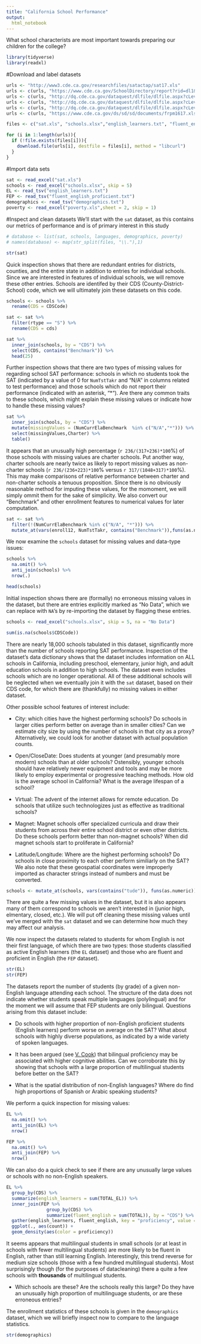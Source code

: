 ```yaml
---
title: "California School Performance"
output:
  html_notebook
---
```


What school characterists are most important towards preparing our children for the college?

```r
library(tidyverse)
library(readxl)
```

#Download and label datasets
```r
urls <- "http://www3.cde.ca.gov/researchfiles/satactap/sat17.xls"
urls <- c(urls, "https://www.cde.ca.gov/SchoolDirectory/report?rid=dl1&tp=xlsx&ict=Y")
urls <- c(urls, "http://dq.cde.ca.gov/dataquest/dlfile/dlfile.aspx?cLevel=School&cYear=2016-17&cCat=EL&cPage=fileselsch")
urls <- c(urls, "http://dq.cde.ca.gov/dataquest/dlfile/dlfile.aspx?cLevel=School&cYear=2016-17&cCat=FEP&cPage=filesfepsch")
urls <- c(urls, "http://dq.cde.ca.gov/dataquest/dlfile/dlfile.aspx?cLevel=School&cYear=2016-17&cCat=Enrollment&cPage=filesenr.asp")
urls <- c(urls, "https://www.cde.ca.gov/ds/sd/sd/documents/frpm1617.xls")

files <- c("sat.xls", "schools.xlsx","english_learners.txt", "fluent_english_proficient.txt", "demographics.txt", "poverty.xls")

for (i in 1:length(urls)){
  if (!file.exists(files[i])){
    download.file(urls[i], destfile = files[i], method = "libcurl")
  }
}
```

#Import data sets
```r
sat <- read_excel("sat.xls")
schools <- read_excel("schools.xlsx", skip = 5)
EL <- read_tsv("english_learners.txt")
FEP <- read_tsv("fluent_english_proficient.txt")
demographics <- read_tsv("demographics.txt")
poverty <- read_excel("poverty.xls",sheet = 2, skip = 1)
```

#Inspect and clean datasets
We'll start with the `sat` dataset, as this contains our metrics of performance and is of primary interest in this study
```r
# database <- list(sat, schools, languages, demographics, poverty)
# names(database) <- map(str_split(files, "\\."),1)

str(sat)
```

Quick inspection shows that there are redundant entries for districts, counties, and the entire state in addition to entries for individual schools. Since we are interested in features of individual schools, we will remove these other entries. Schools are identifed by their CDS (County-District-School) code, which we will ultimately join these datasets on this code. 
```r
schools <- schools %>% 
  rename(CDS = CDSCode)

sat <- sat %>% 
  filter(rtype == "S") %>% 
  rename(CDS = cds)

sat %>%   
  inner_join(schools, by = "CDS") %>% 
  select(CDS, contains("Benchmark")) %>% 
  head(25)
```

Further inspection shows that there are two types of missing values for regarding school SAT performance: schools in which no students took the SAT (indicated by a value of 0 for `NumTstTakr` and "N/A" in columns related to test performance) and those schools which do not report their performance (indicated with an asterisk, "*"). Are there any common traits to these schools, which might explain these missing values or indicate how to handle these missing values?
```r
sat %>% 
  inner_join(schools, by = "CDS") %>% 
  mutate(missingValues = (NumCurrElaBenchmark  %in% c("N/A","*"))) %>%
  select(missingValues,Charter) %>% 
  table()
```
It appears that an unusually high percentage (`r 236/(317+236)*100`%) of those schools with missing values are charter schools. Put another way, charter schools are nearly twice as likely to report missing values as non-charter schools (`r 236/(236+223)*100`% versus `r 317/(1048+317)*100`%). This may make comparisons of relative performance between charter and non-charter schools a tenuous proposition. Since there is no obviously reasonable method for imputing these values, for the momoment, we will simply ommit them for the sake of simplicity. We also convert our "Benchmark" and other enrollment features to numerical values for later computation.

```r
sat <- sat %>% 
  filter(!(NumCurrElaBenchmark %in% c("N/A", "*"))) %>% 
  mutate_at(vars(enroll12, NumTstTakr, contains("Benchmark")),funs(as.numeric))
```

We now examine the `schools` dataset for missing values and data-type issues:
```r
schools %>% 
  na.omit() %>% 
  anti_join(schools) %>% 
  nrow(.)

head(schools)
```
Initial inspection shows there are (formally) no erroneous missing values in the dataset, but there are entries explicitly marked as "No Data", which we can replace with `NA`'s by re-importing the dataset by flagging these entries.

```r
schools <- read_excel("schools.xlsx", skip = 5, na = "No Data")
```

```r
sum(is.na(schools$CDSCode))
```

There are nearly 18,000 schools tabulated in this dataset, significantly more than the number of schools reporting SAT performance. Inspection of the dataset's data dictionary shows that the dataset includes information on ALL schools in California, including preschool, elementary, junior high, and adult education schools in addition to high schools. The dataset even includes schools which are no longer operational. All of these additional schools will be neglected when we eventually join it with the `sat` dataset, based on their CDS code, for which there are (thankfully) no missing values in either dataset.

Other possible school features of interest include:

* City: which cities have the highest performing schools? Do schools in larger cities perform better on average than in smaller cities? Can we estimate city size by using the number of schools in that city as a proxy? Alternatively, we could look for another dataset with actual population counts.

* Open/CloseDate: Does students at younger (and presumably more modern) schools than at older schools? Ostensibly, younger schools should have relatively newer equipment and tools and may be more likely to employ experimental or progressive teaching methods. How old is the average school in California? What is the average lifespan of a school? 

* Virtual: The advent of the internet allows for remote education. Do schools that utilize such technologizes just as effective as traditional schools?

* Magnet: Magnet schools offer specialized curricula and draw their students from across their entire school district or even other districts. Do these schools perform better than non-magnet schools? When did magnet schools start to proliferate in California?

* Latitude/Longitude: Where are the highest performing schools? Do schools in close proximity to each other perform similiarly on the SAT? We also note that these geospatial coordinates were improperly imported as character strings instead of numbers and must be converted.

```r
schools <- mutate_at(schools, vars(contains("tude")), funs(as.numeric))
```
There are quite a few missing values in the dataset, but it is also appears many of them correspond to schools we aren't interested in (junior high, elmentary, closed, etc.). We will put off cleaning these missing values until we've merged with the `sat` dataset and we can determine how much they may affect our analysis.

We now inspect the datasets related to students for whom English is not their first language, of which there are two types: those students classified as active English learners (the `EL` dataset) and those who are fluent and proficient in English (the `FEP` dataset).
```r
str(EL)
str(FEP)
```
The datasets report the number of students (by grade) of a given non-English language attending each school. The structure of the data does not indicate whether students speak multiple languages (polylingual) and for the moment we will assume that FEP students are only bilingual. Questions arising from this dataset include:

* Do schools with higher proportion of non-English proficient students (English learners) perform worse on average on the SAT? What about schools with highly diverse populations, as indicated by a wide variety of spoken languages.

* It has been argued (see [V. Cook](http://www.viviancook.uk/Writings/Papers/BilTUT.htm)) that bilingual proficiency may be associated with higher cognitive abilities. Can we corroborate this by showing that schools with a large proportion of multilingual students before better on the SAT?

* What is the spatial distribution of non-English languages? Where do find high proportions of Spanish or Arabic speaking students?

We perform a quick inspection for missing values:
```r
EL %>% 
  na.omit() %>% 
  anti_join(EL) %>% 
  nrow()

FEP %>% 
  na.omit() %>% 
  anti_join(FEP) %>% 
  nrow()
```

We can also do a quick check to see if there are any unusually large values or schools with no non-English speakers.

```r
EL %>% 
  group_by(CDS) %>% 
  summarize(english_learners = sum(TOTAL_EL)) %>% 
  inner_join(FEP %>% 
               group_by(CDS) %>% 
               summarize(fluent_english = sum(TOTAL)), by = "CDS") %>% 
  gather(english_learners, fluent_english, key = "proficiency", value = "count") %>% 
  ggplot(., aes(count)) +
  geom_density(aes(color = proficiency))
```

It seems appears that multilingual students in small schools (or at least in schools with fewer multilingual students) are more likely to be fluent in English, rather than still learning English. Interestingly, this trend reverse for medium size schools (those with a few hundred multilingual students). Most surprisingly though (for the purposes of datacleaning) there a quite a few schools with **thousands** of multilingual students. 

* Which schools are these? Are the schools really this large? Do they have an unusually high proportion of multilinguage students, or are these erroneous entries?

The enrollment statistics of these schools is given in the `demographics` dataset, which we will briefly inspect now to compare to the language statistics.

```r
str(demographics)
```


